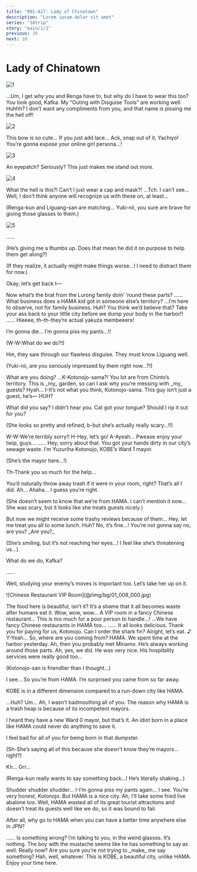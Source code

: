 ```yaml
---
title: "001-A17: Lady of Chinatown"
description: "Lorem ipsum dolor sit amet"
series: "18trip"
story: "main/1/1"
previous: 16
next: 18
---
```



# Lady of Chinatown

<Divider loc="KOBE - Nankinmachi" />

![1](1.jpg)

<Bubble character="Kafka">
…Um, I get why you and Renga have to, but why do I have to wear this too?
</Bubble>

<Bubble character="Yukikaze">
You look good, Kafka. My “Outing with <Name first /> Disguise Tools” are working well.
</Bubble>

<Bubble character="Kafka">
Huhhh? I don’t want any compliments from you, and that name is pissing me the hell off!
</Bubble>

![2](2.jpg)

<Bubble character="Yachiyo">
This bow is so cute… If you just add lace… Ack, snap out of it, Yachiyo! You’re gonna expose your online girl persona…!
</Bubble>

![3](3.jpg)

<Bubble character="Ten">
An eyepatch? Seriously? This just makes me stand out more.
</Bubble>

![4](4.jpg)

<Bubble character="Renga">
What the hell is this?! Can’t I just wear a cap and mask?!
</Bubble>

<Bubble character="Liguang">
…Tch. I can’t see…
</Bubble>

<Bubble mc>
Well, I don’t think anyone will recognize us with these on, at least…

<p class="t">(Renga-kun and Liguang-san are matching… Yuki-nii, you sure are brave for giving those glasses to them.)</p>
</Bubble>

![5](5.jpg)

<Bubble character="Yukikaze">
……
</Bubble>

<Bubble mc>
<p class="t">(He’s giving me a thumbs up. Does that mean he did it on purpose to help them get along?)</p>

<p class="t">(If they realize, it actually might make things worse…! I need to distract them for now.)</p>

Okay, let’s get back t&NoBreak;—
</Bubble>

<Bubble character="Mafia Member A">
Now what’s the brat from the Lurong family doin’ ‘round these parts?
</Bubble>

<Bubble character="Liguang">
……
</Bubble>

<Bubble character="Mafia Member B">
What business does a HAMA kid got in someone else’s territory?
</Bubble>

<Bubble character="Liguang">
…I’m here to observe, not for family business.
</Bubble>

<Bubble character="Mafia Member A">
Huh? You think we’d believe that? Take your ass back to your little city before we dump your body in the harbor!!
</Bubble>

<Bubble character="Liguang">
……
</Bubble>

<Bubble character="Yachiyo">
Hieeee, th-th-they’re actual yakuza membeeers!

I’m gonna die… I’m gonna piss my pants…!!
</Bubble>

<Bubble mc>
<p class="t">(W-W-What do we do?!)</p>
</Bubble>

<Bubble character="Yukikaze">
Hm, they saw through our flawless disguise. They must know Liguang well.
</Bubble>

<Bubble mc>
<p class="t">(Yuki-nii, are you seriously impressed by them right now…?!)</p>
</Bubble>

<Bubble character="Kotonojo" name="???">
What are you doing?
</Bubble>

<Bubble character="Mafia Member A">
…K-Kotonojo-sama?!
</Bubble>

<Bubble character="Kotonojo">
You lot are from Chinto’s territory. This is _my_ garden, so can I ask why you’re messing with _my_ guests?
</Bubble>

<Bubble character="Mafia Member B">
Hyah… I-It’s not what you think, Kotonojo-sama. This guy isn’t just a guest, he’s&NoBreak;—
</Bubble>

<Bubble character="Kotonojo">
HUH?

What did you say? I didn’t hear you. Cat got your tongue? Should I rip it out for you?
</Bubble>

<Bubble mc>
<p class="t">(She looks so pretty and refined, b-but she’s actually really scary…!!)</p>
</Bubble>

<Bubble character="Mafia Member A">
W-W-We’re terribly sorry!! H-Hey, let’s go!
</Bubble>

<Bubble character="Mafia Member B">
A-Ayeah… Pwease enjoy your twip, guys…
</Bubble>

<Bubble character="Liguang">
……
</Bubble>

<Bubble character="Kotonojo">
Hey, sorry about that. You got your hands dirty in our city’s sewage waste. I’m Yuzuriha Kotonojo, KOBE’s Ward 1 mayor.
</Bubble>

<Bubble mc>
<p class="t">(She’s the mayor here…!)</p>

Th-Thank you so much for the help…
</Bubble>

<Bubble character="Kotonojo">
You’d naturally throw away trash if it were in your room, right? That’s all I did.
</Bubble>

<Bubble mc>
Ah… Ahaha… I guess you’re right.

<p class="t">(She doesn’t seem to know that we’re from HAMA. I can’t mention it now… She was scary, but it looks like she treats guests nicely.)</p>
</Bubble>

<Bubble character="Kotonojo">
But now we might receive some trashy reviews because of them… Hey, let me treat you all to some lunch.
</Bubble>

<Bubble mc>
Huh? No, it’s fine…!
</Bubble>

<Bubble character="Kotonojo">
You’re not gonna say no, are you? _Are you?_
</Bubble>

<Bubble mc>
<p class="t">(She’s smiling, but it’s not reaching her eyes…! I feel like she’s threatening us…)</p>

What do we do, Kafka?
</Bubble>

<Bubble character="Kafka">
……

Well, studying your enemy’s moves is important too. Let’s take her up on it.
</Bubble>

<Divider loc="KOBE - Chinese Restaurant VIP Room" />

<p class="bg">![Chinese Restaurant VIP Room](@/img/bg/01_008_000.jpg)</p>

<Bubble character="Kotonojo">
The food here is beautiful, isn’t it? It’s a shame that it all becomes waste after humans eat it.
</Bubble>

<Bubble character="Yachiyo">
Wow, wow, wow… A VIP room in a fancy Chinese restaurant… This is too much for a poor person to handle…!
</Bubble>

<Bubble character="Renga">
…We have fancy Chinese restaurants in HAMA too…
</Bubble>

<Bubble character="Liguang">
……
</Bubble>

<Bubble character="Yukikaze">
It all looks delicious. Thank you for paying for us, Kotonojo.
</Bubble>

<Bubble character="Ten">
Can I order the shark fin?
</Bubble>

<Bubble character="Kafka">
Alright, let’s eat. ♪
</Bubble>

<Bubble mc>
Y-Yeah…
</Bubble>

<Bubble character="Kotonojo">
So, where are you coming from?
</Bubble>

<Bubble character="Yukikaze">
HAMA. We spent time at the harbor yesterday.
</Bubble>

<Bubble character="Kotonojo">
Ah, then you probably met Minamo. He’s always working around those parts.
</Bubble>

<Bubble mc>
Ah, yes, we did. He was very nice. His hospitality services were really good too…

<p class="t">(Kotonojo-san is friendlier than I thought…)</p>
</Bubble>

<Bubble character="Kotonojo">
I see… So you’re from HAMA. I’m surprised you came from so far away.

KOBE is in a different dimension compared to a run-down city like HAMA.
</Bubble>

<Bubble character="Renga">
…Huh?
</Bubble>

<Bubble mc>
Um…
</Bubble>

<Bubble character="Kotonojo">
Ah, I wasn’t badmouthing all of you. The reason why HAMA is a trash heap is because of its incompetent mayors.

I heard they have a new Ward 0 mayor, but that’s it. An idiot born in a place like HAMA could never do anything to save it.

I feel bad for all of you for being born in that dumpster.
</Bubble>

<Bubble mc>
<p class="t">(Sh-She’s saying all of this because she doesn’t know they’re mayors…right?)</p>
</Bubble>

<Bubble character="Renga">
Kh… Grr…
</Bubble>

<Bubble mc>
<p class="t">(Renga-kun really wants to say something back…! He’s literally shaking…)</p>
</Bubble>

<Bubble character="Yachiyo">
Shudder shudder shudder… I-I’m gonna piss my pants again…
</Bubble>

<Bubble character="Yukikaze">
I see. You’re very honest, Kotonojo. But HAMA is a nice city.
</Bubble>

<Bubble character="Ten">
Ah, I’ll take some fried live abalone too.
</Bubble>

<Bubble character="Kotonojo">
Well, HAMA wasted all of its great tourist attractions and doesn’t treat its guests well like we do, so it was bound to fail.

After all, why go to HAMA when you can have a better time anywhere else in JPN?
</Bubble>

<Bubble character="Liguang">
……
</Bubble>

<Bubble character="Kotonojo">
Is something wrong? I’m talking to you, in the weird glasses.
</Bubble>

<Bubble character="Liguang">
It’s nothing.
</Bubble>

<Bubble character="Kotonojo">
The boy with the mustache seems like he has something to say as well.
</Bubble>

<Bubble character="Kafka">
Really now? Are you sure you’re not trying to _make_ me say something?
</Bubble>

<Bubble character="Kotonojo">
Hah, well, whatever. This is KOBE, a beautiful city, unlike HAMA. Enjoy your time here.
</Bubble>
